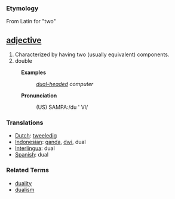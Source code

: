 === Etymology ===
From Latin for "two"

== [[adjective]] ==
# Characterized by having two (usually equivalent) components.
# double

:'''Examples'''
::''[[dual-headed]] computer''

:'''Pronunciation'''
::(US) SAMPA:/du ' Vl/

===Translations===
*[[Dutch]]: [[tweeledig]]
*[[Indonesian]]: [[ganda]], [[dwi]], dual
*[[Interlingua]]: dual
*[[Spanish]]: dual

=== Related Terms ===
*[[duality]]
*[[dualism]]